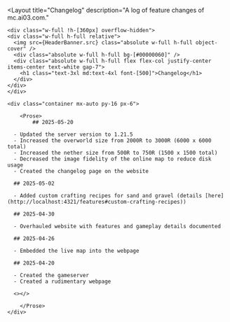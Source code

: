 ---
---

<Layout
	title="Changelog"
	description="A log of feature changes of mc.ai03.com."
>


	<div class="w-full !h-[360px] overflow-hidden">
    <div class="w-full h-full relative">
      <img src={HeaderBanner.src} class="absolute w-full h-full object-cover" />
      <div class="absolute w-full h-full bg-[#00000060]" />
      <div class="absolute w-full h-full flex flex-col justify-center items-center text-white gap-7">
        <h1 class="text-3xl md:text-4xl font-[500]">Changelog</h1>
      </div>
    </div>
	</div>

	<div class="container mx-auto py-16 px-6">

		<Prose>
			## 2025-05-20

      - Updated the server version to 1.21.5
      - Increased the overworld size from 2000R to 3000R (6000 x 6000 total)
      - Increased the nether size from 500R to 750R (1500 x 1500 total)
      - Decreased the image fidelity of the online map to reduce disk usage
      - Created the changelog page on the website

      ## 2025-05-02

      - Added custom crafting recipes for sand and gravel (details [here](http://localhost:4321/features#custom-crafting-recipes))

      ## 2025-04-30

      - Overhauled website with features and gameplay details documented

      ## 2025-04-26

      - Embedded the live map into the webpage

      ## 2025-04-20

      - Created the gameserver
      - Created a rudimentary webpage

      <></>

		</Prose>
	</div>


</Layout>
